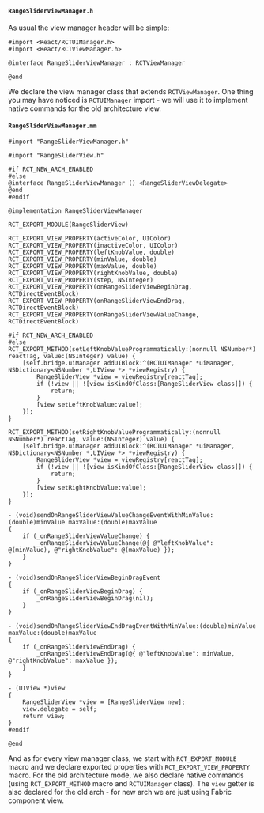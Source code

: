 #### `RangeSliderViewManager.h`

As usual the view manager header will be simple:

```objc title="ios/RangeSliderViewManager.h"
#import <React/RCTUIManager.h>
#import <React/RCTViewManager.h>

@interface RangeSliderViewManager : RCTViewManager

@end
```

We declare the view manager class that extends `RCTViewManager`.
One thing you may have noticed is `RCTUIManager` import - we will use it to implement native commands for the old architecture view.

#### `RangeSliderViewManager.mm`

```objc title="ios/RangeSliderViewManager.mm"
#import "RangeSliderViewManager.h"

#import "RangeSliderView.h"

#if RCT_NEW_ARCH_ENABLED
#else
@interface RangeSliderViewManager () <RangeSliderViewDelegate>
@end
#endif

@implementation RangeSliderViewManager

RCT_EXPORT_MODULE(RangeSliderView)

RCT_EXPORT_VIEW_PROPERTY(activeColor, UIColor)
RCT_EXPORT_VIEW_PROPERTY(inactiveColor, UIColor)
RCT_EXPORT_VIEW_PROPERTY(leftKnobValue, double)
RCT_EXPORT_VIEW_PROPERTY(minValue, double)
RCT_EXPORT_VIEW_PROPERTY(maxValue, double)
RCT_EXPORT_VIEW_PROPERTY(rightKnobValue, double)
RCT_EXPORT_VIEW_PROPERTY(step, NSInteger)
RCT_EXPORT_VIEW_PROPERTY(onRangeSliderViewBeginDrag, RCTDirectEventBlock)
RCT_EXPORT_VIEW_PROPERTY(onRangeSliderViewEndDrag, RCTDirectEventBlock)
RCT_EXPORT_VIEW_PROPERTY(onRangeSliderViewValueChange, RCTDirectEventBlock)

#if RCT_NEW_ARCH_ENABLED
#else
RCT_EXPORT_METHOD(setLeftKnobValueProgrammatically:(nonnull NSNumber*) reactTag, value:(NSInteger) value) {
    [self.bridge.uiManager addUIBlock:^(RCTUIManager *uiManager, NSDictionary<NSNumber *,UIView *> *viewRegistry) {
        RangeSliderView *view = viewRegistry[reactTag];
        if (!view || ![view isKindOfClass:[RangeSliderView class]]) {
            return;
        }
        [view setLeftKnobValue:value];
    }];
}

RCT_EXPORT_METHOD(setRightKnobValueProgrammatically:(nonnull NSNumber*) reactTag, value:(NSInteger) value) {
    [self.bridge.uiManager addUIBlock:^(RCTUIManager *uiManager, NSDictionary<NSNumber *,UIView *> *viewRegistry) {
        RangeSliderView *view = viewRegistry[reactTag];
        if (!view || ![view isKindOfClass:[RangeSliderView class]]) {
            return;
        }
        [view setRightKnobValue:value];
    }];
}

- (void)sendOnRangeSliderViewValueChangeEventWithMinValue:(double)minValue maxValue:(double)maxValue
{
    if (_onRangeSliderViewValueChange) {
        _onRangeSliderViewValueChange(@{ @"leftKnobValue": @(minValue), @"rightKnobValue": @(maxValue) });
    }
}

- (void)sendOnRangeSliderViewBeginDragEvent
{
    if (_onRangeSliderViewBeginDrag) {
        _onRangeSliderViewBeginDrag(nil);
    }
}

- (void)sendOnRangeSliderViewEndDragEventWithMinValue:(double)minValue maxValue:(double)maxValue
{
    if (_onRangeSliderViewEndDrag) {
        _onRangeSliderViewEndDrag(@{ @"leftKnobValue": minValue, @"rightKnobValue": maxValue });
    }
}

- (UIView *)view
{
    RangeSliderView *view = [RangeSliderView new];
    view.delegate = self;
    return view;
}
#endif

@end
```

And as for every view manager class, we start with `RCT_EXPORT_MODULE` macro and we declare exported properties with `RCT_EXPORT_VIEW_PROPERTY` macro.
For the old architecture mode, we also declare native commands (using `RCT_EXPORT_METHOD` macro and `RCTUIManager` class).
The `view` getter is also declared for the old arch - for new arch we are just using Fabric component view.
